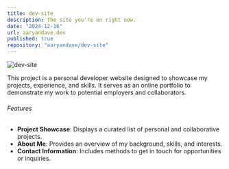 ```yaml
---
title: dev-site
description: The site you're on right now.
date: "2024-12-16"
url: aaryandave.dev
published: true
repository: "aaryandave/dev-site"
---
```


![dev-site](https://aaryandave.dev)

This project is a personal developer website designed to showcase my projects, experience, and skills. It serves as an online portfolio to demonstrate my work to potential employers and collaborators.

###### Features

- **Project Showcase**: Displays a curated list of personal and collaborative projects.
- **About Me**: Provides an overview of my background, skills, and interests.
- **Contact Information**: Includes methods to get in touch for opportunities or inquiries.